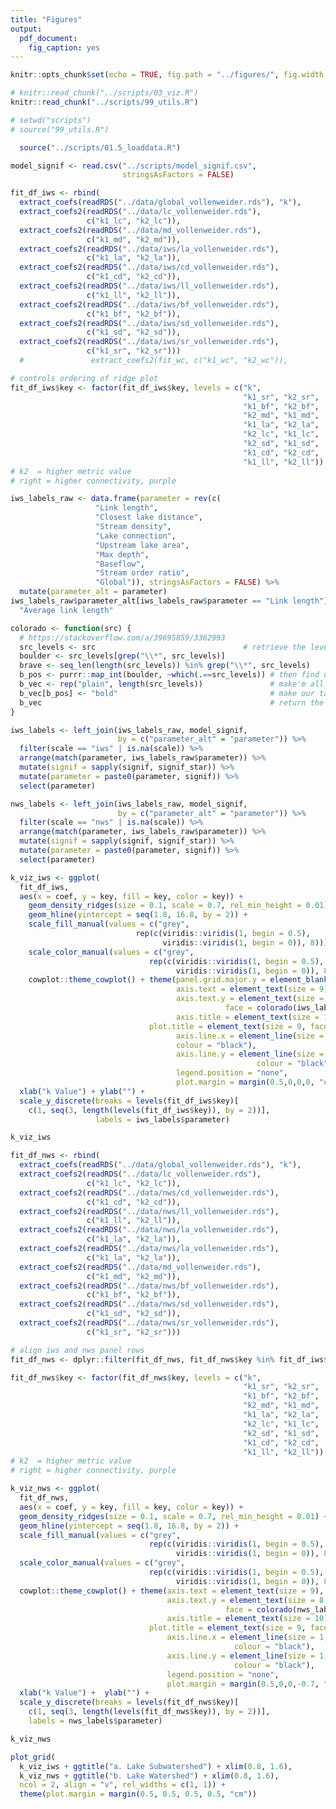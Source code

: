 ```yaml
---
title: "Figures"
output:
  pdf_document:
    fig_caption: yes
---
```


```r
knitr::opts_chunk$set(echo = TRUE, fig.path = "../figures/", fig.width = 5, fig.height = 6)
```

```r
# knitr::read_chunk("../scripts/03_viz.R")
knitr::read_chunk("../scripts/99_utils.R")
```

```r
# setwd("scripts")
# source("99_utils.R")
```

```r
  source("../scripts/01.5_loaddata.R")
```

```r

model_signif <- read.csv("../scripts/model_signif.csv", 
                         stringsAsFactors = FALSE)

fit_df_iws <- rbind(
  extract_coefs(readRDS("../data/global_vollenweider.rds"), "k"), 
  extract_coefs2(readRDS("../data/lc_vollenweider.rds"), 
                 c("k1_lc", "k2_lc")),
  extract_coefs2(readRDS("../data/md_vollenweider.rds"), 
                 c("k1_md", "k2_md")),
  extract_coefs2(readRDS("../data/iws/la_vollenweider.rds"),
                 c("k1_la", "k2_la")),
  extract_coefs2(readRDS("../data/iws/cd_vollenweider.rds"),
                 c("k1_cd", "k2_cd")),
  extract_coefs2(readRDS("../data/iws/ll_vollenweider.rds"),
                 c("k1_ll", "k2_ll")),
  extract_coefs2(readRDS("../data/iws/bf_vollenweider.rds"),
                 c("k1_bf", "k2_bf")),
  extract_coefs2(readRDS("../data/iws/sd_vollenweider.rds"),
                 c("k1_sd", "k2_sd")),
  extract_coefs2(readRDS("../data/iws/sr_vollenweider.rds"), 
                 c("k1_sr", "k2_sr")))
  #               extract_coefs2(fit_wc, c("k1_wc", "k2_wc")), 

# controls ordering of ridge plot
fit_df_iws$key <- factor(fit_df_iws$key, levels = c("k",
                                                    "k1_sr", "k2_sr",
                                                    "k1_bf", "k2_bf",
                                                    "k2_md", "k1_md",
                                                    "k1_la", "k2_la",
                                                    "k2_lc", "k1_lc",
                                                    "k2_sd", "k1_sd",
                                                    "k1_cd", "k2_cd",
                                                    "k1_ll", "k2_ll"))
# k2  = higher metric value
# right = higher connectivity, purple

iws_labels_raw <- data.frame(parameter = rev(c(
                   "Link length",
                   "Closest lake distance",
                   "Stream density",
                   "Lake connection", 
                   "Upstream lake area",
                   "Max depth",
                   "Baseflow",
                   "Stream order ratio",
                   "Global")), stringsAsFactors = FALSE) %>%
  mutate(parameter_alt = parameter)
iws_labels_raw$parameter_alt[iws_labels_raw$parameter == "Link length"] <- 
  "Average link length"

colorado <- function(src) {
  # https://stackoverflow.com/a/39695859/3362993
  src_levels <- src                                 # retrieve the levels in their order
  boulder <- src_levels[grep("\\*", src_levels)]
  brave <- seq_len(length(src_levels)) %in% grep("\\*", src_levels)                       # make sure everything we want to make bold is actually in the factor levels
  b_pos <- purrr::map_int(boulder, ~which(.==src_levels)) # then find out where they are
  b_vec <- rep("plain", length(src_levels))               # make'm all plain first
  b_vec[b_pos] <- "bold"                                  # make our targets bold
  b_vec                                                   # return the new vector
}

iws_labels <- left_join(iws_labels_raw, model_signif, 
                        by = c("parameter_alt" = "parameter")) %>%
  filter(scale == "iws" | is.na(scale)) %>%
  arrange(match(parameter, iws_labels_raw$parameter)) %>%
  mutate(signif = sapply(signif, signif_star)) %>%
  mutate(parameter = paste0(parameter, signif)) %>%
  select(parameter)

nws_labels <- left_join(iws_labels_raw, model_signif, 
                        by = c("parameter_alt" = "parameter")) %>%
  filter(scale == "nws" | is.na(scale)) %>%
  arrange(match(parameter, iws_labels_raw$parameter)) %>%
  mutate(signif = sapply(signif, signif_star)) %>%
  mutate(parameter = paste0(parameter, signif)) %>%
  select(parameter)

k_viz_iws <- ggplot(
  fit_df_iws, 
  aes(x = coef, y = key, fill = key, color = key)) + 
    geom_density_ridges(size = 0.1, scale = 0.7, rel_min_height = 0.01) + 
    geom_hline(yintercept = seq(1.8, 16.8, by = 2)) +
    scale_fill_manual(values = c("grey", 
                            rep(c(viridis::viridis(1, begin = 0.5), 
                                  viridis::viridis(1, begin = 0)), 8))) +
    scale_color_manual(values = c("grey", 
                               rep(c(viridis::viridis(1, begin = 0.5), 
                                     viridis::viridis(1, begin = 0)), 8))) +
    cowplot::theme_cowplot() + theme(panel.grid.major.y = element_blank(),
                                     axis.text = element_text(size = 9),
                                     axis.text.y = element_text(size = 8, 
                                                face = colorado(iws_labels$parameter)),
                                     axis.title = element_text(size = 10),
                               plot.title = element_text(size = 9, face = "bold", hjust = 0),
                                     axis.line.x = element_line(size = 1, 
                                     colour = "black"),
                                     axis.line.y = element_line(size = 1, 
                                                       colour = "black"), 
                                     legend.position = "none", 
                                     plot.margin = margin(0.5,0,0,0, "cm")) + 
  xlab("k Value") + ylab("") + 
  scale_y_discrete(breaks = levels(fit_df_iws$key)[
    c(1, seq(3, length(levels(fit_df_iws$key)), by = 2))], 
                   labels = iws_labels$parameter)

k_viz_iws

fit_df_nws <- rbind(
  extract_coefs(readRDS("../data/global_vollenweider.rds"), "k"), 
  extract_coefs2(readRDS("../data/lc_vollenweider.rds"), 
                 c("k1_lc", "k2_lc")),
  extract_coefs2(readRDS("../data/nws/cd_vollenweider.rds"), 
                 c("k1_cd", "k2_cd")),
  extract_coefs2(readRDS("../data/nws/ll_vollenweider.rds"), 
                 c("k1_ll", "k2_ll")),
  extract_coefs2(readRDS("../data/nws/la_vollenweider.rds"), 
                 c("k1_la", "k2_la")),
  extract_coefs2(readRDS("../data/nws/la_vollenweider.rds"), 
                 c("k1_la", "k2_la")),
  extract_coefs2(readRDS("../data/md_vollenweider.rds"), 
                 c("k1_md", "k2_md")),
  extract_coefs2(readRDS("../data/nws/bf_vollenweider.rds"), 
                 c("k1_bf", "k2_bf")),
  extract_coefs2(readRDS("../data/nws/sd_vollenweider.rds"), 
                 c("k1_sd", "k2_sd")),
  extract_coefs2(readRDS("../data/nws/sr_vollenweider.rds"), 
                 c("k1_sr", "k2_sr")))

# align iws and nws panel rows
fit_df_nws <- dplyr::filter(fit_df_nws, fit_df_nws$key %in% fit_df_iws$key) 

fit_df_nws$key <- factor(fit_df_nws$key, levels = c("k",
                                                    "k1_sr", "k2_sr",
                                                    "k1_bf", "k2_bf",
                                                    "k2_md", "k1_md",
                                                    "k1_la", "k2_la",
                                                    "k2_lc", "k1_lc",
                                                    "k2_sd", "k1_sd",
                                                    "k1_cd", "k2_cd",
                                                    "k1_ll", "k2_ll"))
# k2  = higher metric value
# right = higher connectivity, purple

k_viz_nws <- ggplot(
  fit_df_nws, 
  aes(x = coef, y = key, fill = key, color = key)) + 
  geom_density_ridges(size = 0.1, scale = 0.7, rel_min_height = 0.01) + 
  geom_hline(yintercept = seq(1.8, 16.8, by = 2)) +
  scale_fill_manual(values = c("grey",
                               rep(c(viridis::viridis(1, begin = 0.5),
                                     viridis::viridis(1, begin = 0)), 8))) +
  scale_color_manual(values = c("grey", 
                               rep(c(viridis::viridis(1, begin = 0.5), 
                                     viridis::viridis(1, begin = 0)), 8))) +
  cowplot::theme_cowplot() + theme(axis.text = element_text(size = 9),
                                   axis.text.y = element_text(size = 8, 
                                                face = colorado(nws_labels$parameter)),
                                   axis.title = element_text(size = 10),
                               plot.title = element_text(size = 9, face = "bold", hjust = 0),
                                   axis.line.x = element_line(size = 1, 
                                                  colour = "black"),
                                   axis.line.y = element_line(size = 1, 
                                                  colour = "black"), 
                                   legend.position = "none", 
                                   plot.margin = margin(0.5,0,0,-0.7, "cm")) + 
  xlab("k Value") +  ylab("") +
  scale_y_discrete(breaks = levels(fit_df_nws$key)[
    c(1, seq(3, length(levels(fit_df_nws$key)), by = 2))], 
    labels = nws_labels$parameter)

k_viz_nws

plot_grid(
  k_viz_iws + ggtitle("a. Lake Subwatershed") + xlim(0.8, 1.6),
  k_viz_nws + ggtitle("b. Lake Watershed") + xlim(0.8, 1.6), 
  ncol = 2, align = "v", rel_widths = c(1, 1)) + 
  theme(plot.margin = margin(0.5, 0.5, 0.5, 0.5, "cm"))

```
